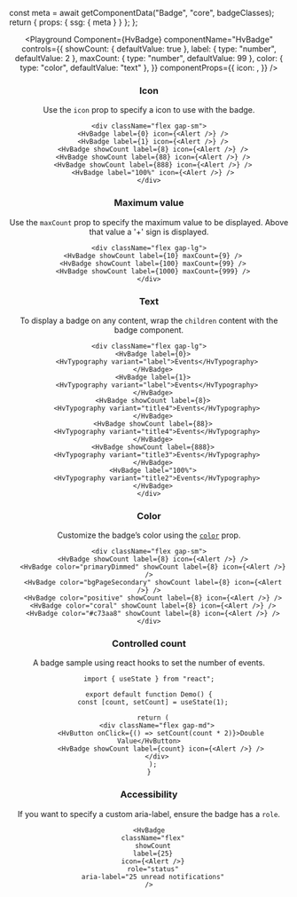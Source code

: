 


  const meta = await getComponentData("Badge", "core", badgeClasses);
  return { props: { ssg: { meta } } };
};

<Header />

<Playground
  Component={HvBadge}
  componentName="HvBadge"
  controls={{
    showCount: { defaultValue: true },
    label: { type: "number", defaultValue: 2 },
    maxCount: { type: "number", defaultValue: 99 },
    color: { type: "color", defaultValue: "text" },
  }}
  componentProps={{
    icon: <Alert />,
  }}
/>

### Icon

Use the `icon` prop to specify a icon to use with the badge.

```tsx live
<div className="flex gap-sm">
  <HvBadge label={0} icon={<Alert />} />
  <HvBadge label={1} icon={<Alert />} />
  <HvBadge showCount label={8} icon={<Alert />} />
  <HvBadge showCount label={88} icon={<Alert />} />
  <HvBadge showCount label={888} icon={<Alert />} />
  <HvBadge label="100%" icon={<Alert />} />
</div>
```

### Maximum value

Use the `maxCount` prop to specify the maximum value to be displayed. Above that value a '+' sign is displayed.

```tsx live
<div className="flex gap-lg">
  <HvBadge showCount label={10} maxCount={9} />
  <HvBadge showCount label={100} maxCount={99} />
  <HvBadge showCount label={1000} maxCount={999} />
</div>
```

### Text

To display a badge on any content, wrap the `children` content with the badge component.

```tsx live
<div className="flex gap-lg">
  <HvBadge label={0}>
    <HvTypography variant="label">Events</HvTypography>
  </HvBadge>
  <HvBadge label={1}>
    <HvTypography variant="label">Events</HvTypography>
  </HvBadge>
  <HvBadge showCount label={8}>
    <HvTypography variant="title4">Events</HvTypography>
  </HvBadge>
  <HvBadge showCount label={88}>
    <HvTypography variant="title4">Events</HvTypography>
  </HvBadge>
  <HvBadge showCount label={888}>
    <HvTypography variant="title3">Events</HvTypography>
  </HvBadge>
  <HvBadge label="100%">
    <HvTypography variant="title2">Events</HvTypography>
  </HvBadge>
</div>
```

### Color

Customize the badge’s color using the [`color`](/docs/styling#color-prop) prop.

```tsx live
<div className="flex gap-sm">
  <HvBadge showCount label={8} icon={<Alert />} />
  <HvBadge color="primaryDimmed" showCount label={8} icon={<Alert />} />
  <HvBadge color="bgPageSecondary" showCount label={8} icon={<Alert />} />
  <HvBadge color="positive" showCount label={8} icon={<Alert />} />
  <HvBadge color="coral" showCount label={8} icon={<Alert />} />
  <HvBadge color="#c73aa8" showCount label={8} icon={<Alert />} />
</div>
```

### Controlled count

A badge sample using react hooks to set the number of events.

```tsx live
import { useState } from "react";

export default function Demo() {
  const [count, setCount] = useState(1);

  return (
    <div className="flex gap-md">
      <HvButton onClick={() => setCount(count * 2)}>Double Value</HvButton>
      <HvBadge showCount label={count} icon={<Alert />} />
    </div>
  );
}
```

### Accessibility

If you want to specify a custom aria-label, ensure the badge has a `role`.

```tsx live
<HvBadge
  className="flex"
  showCount
  label={25}
  icon={<Alert />}
  role="status"
  aria-label="25 unread notifications"
/>
```
